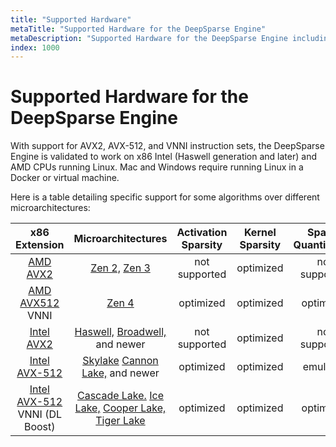 ```yaml
---
title: "Supported Hardware"
metaTitle: "Supported Hardware for the DeepSparse Engine"
metaDescription: "Supported Hardware for the DeepSparse Engine including CPU types and instruction sets"
index: 1000
---
```


# Supported Hardware for the DeepSparse Engine

With support for AVX2, AVX-512, and VNNI instruction sets, the DeepSparse Engine is validated to work on x86 Intel (Haswell generation and later) and AMD CPUs running Linux.
Mac and Windows require running Linux in a Docker or virtual machine.

Here is a table detailing specific support for some algorithms over different microarchitectures:

| x86 Extension                                                                            | Microarchitectures                                                                                                                                                                                                                                                                                         | Activation Sparsity | Kernel Sparsity | Sparse Quantization |
|:----------------------------------------------------------------------------------------:|:----------------------------------------------------------------------------------------------------------------------------------------------------------------------------------------------------------------------------------------------------------------------------------------------------------:|:-------------------:|:---------------:|:-------------------:|
| [AMD AVX2](https://en.wikipedia.org/wiki/Advanced_Vector_Extensions#CPUs_with_AVX2)      | [Zen 2,](https://en.wikipedia.org/wiki/Zen_2) [Zen 3](https://en.wikipedia.org/wiki/Zen_3)                                                                                                                                                                                                                 |    not supported    |    optimized    |    not supported    |
| [AMD AVX512](https://en.wikipedia.org/wiki/Advanced_Vector_Extensions#CPUs_with_AVX-512) VNNI     | [Zen 4](https://en.wikipedia.org/wiki/Zen_4)                                                                                                                                                                                                                 |    optimized    |    optimized    |    optimized    |
| [Intel AVX2](https://en.wikipedia.org/wiki/Advanced_Vector_Extensions#CPUs_with_AVX2)    | [Haswell,](https://en.wikipedia.org/wiki/Haswell_%28microarchitecture%29) [Broadwell,](https://en.wikipedia.org/wiki/Broadwell_%28microarchitecture%29) and newer                                                                                                                                                  |    not supported    |    optimized    |    not supported    |
| [Intel AVX-512](https://en.wikipedia.org/wiki/AVX-512#CPUs_with_AVX-512)                 | [Skylake](https://en.wikipedia.org/wiki/Skylake_%28microarchitecture%29) [Cannon Lake,](https://en.wikipedia.org/wiki/Cannon_Lake_%28microarchitecture%29) and newer                                                                                                                                              |      optimized      |    optimized    |       emulated      |
| [Intel AVX-512](https://en.wikipedia.org/wiki/AVX-512#CPUs_with_AVX-512) VNNI (DL Boost) | [Cascade Lake.](https://en.wikipedia.org/wiki/Cascade_Lake_%28microarchitecture%29) [Ice Lake,](https://en.wikipedia.org/wiki/Ice_Lake_%28microprocessor%29) [Cooper Lake,](https://en.wikipedia.org/wiki/Cooper_Lake_%28microarchitecture%29) [Tiger Lake](https://en.wikipedia.org/wiki/Tiger_Lake_%28microprocessor%29) |      optimized      |    optimized    |      optimized      |
